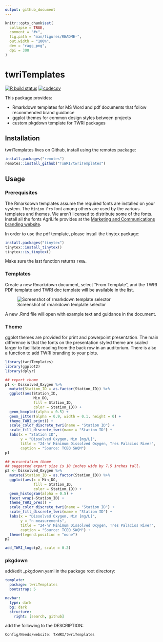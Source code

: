 ```yaml
---
output: github_document
---
```


<!-- README.md is generated from README.Rmd. Please edit that file -->

```r
knitr::opts_chunk$set(
  collapse = TRUE,
  comment = "#>",
  fig.path = "man/figures/README-",
  out.width = "100%",
  dev = "ragg_png",
  dpi = 300
)
```

# twriTemplates

<!-- badges: start -->

[![R build status](https://github.com/TxWRI/twriTemplates/workflows/R-CMD-check/badge.svg)](https://github.com/TxWRI/twriTemplates/actions)
[![codecov](https://codecov.io/gh/TxWRI/twriTemplates/branch/main/graph/badge.svg?token=THDM1CMA83)](https://codecov.io/gh/TxWRI/twriTemplates)
<!-- badges: end -->

This package provides:

-   Rmarkdown templates for MS Word and pdf documents that follow recommended brand guidance
-   ggplot themes for common design styles between projects
-   custom pkgdown template for TWRI packages

## Installation

twriTemplates lives on Github, install using the remotes package:

```r
install.packages("remotes")
remotes::install_github("TxWRI/twriTemplates")
```

## Usage

### Prerequisites

The Rmarkdown templates assume the required fonts are installed on your system. The `Minion Pro` font among others are used by the various templates and themes. We aren't licensed to distribute some of the fonts. Install all the fonts AgriLife provides at the [Marketing and Communications branding website](https://agrilife.tamu.edu/marketing-and-communications/resources/branding-agrilife/).

In order to use the pdf template, please install the tinytex package:

```r
install.packages("tinytex")
tinytex::install_tinytex()
tinytex::is_tinytex()
```

Make sure the last function returns `TRUE`.

### Templates

Create a new Rmarkdown document, select "From Template", and the TWRI PDF template and TWRI doc template will be available in the list.

![Screenshot of rmarkdown template selector](inst/images/template.png)

A new .Rmd file will open with example text and guidance in the document.

### Theme

ggplot themes are provided for print and powerpoint presentation. The main difference is that the fonts on the presentation styled theme are scaled larger to facilitate reading from the back row in an auditorium. There is also a function to add TWRI branding to your plots.

```r
library(twriTemplates)
library(ggplot2)
library(dplyr)

## report theme
p1 <- Dissolved_Oxygen %>%
  mutate(Station_ID = as.factor(Station_ID)) %>%
  ggplot(aes(Station_ID, 
             Min_DO, 
             fill = Station_ID, 
             color = Station_ID)) +
  geom_boxplot(alpha = 0.5) +
  geom_jitter(alpha = 0.9, width = 0.1, height = 0) +
  theme_TWRI_print() +
  scale_color_discrete_twri(name = "Station ID") +
  scale_fill_discrete_twri(name = "Station ID") +
  labs(x = "Station ID", 
       y = "Dissolved Oxygen, Min [mg/L]", 
       title = "24-hr Minimum Dissolved Oxygen, Tres Palacios River",
       caption = "Source: TCEQ SWQM")
p1
```

```r
## presentation theme
## suggested export size is 10 inches wide by 7.5 inches tall.
p2 <- Dissolved_Oxygen %>%
  mutate(Station_ID = as.factor(Station_ID)) %>%
  ggplot(aes(x = Min_DO, 
             fill = Station_ID, 
             color = Station_ID)) +
  geom_histogram(alpha = 0.5) +
  facet_wrap(~Station_ID) +
  theme_TWRI_pres() +
  scale_color_discrete_twri(name = "Station ID") +
  scale_fill_discrete_twri(name = "Station ID") +
  labs(x = "Dissolved Oxygen, Min [mg/L]",
       y = "n measurements",
       title = "24-hr Minimum Dissolved Oxygen, Tres Palacios River",
       caption = "Source: TCEQ SWQM") +
  theme(legend.position = "none")
p2
```


```r
add_TWRI_logo(p2, scale = 0.2)
```

### pkgdown

add/edit _pkgdown.yaml in the package root directory:

```yaml
template:
  package: twriTemplates
  bootstrap: 5

navbar:
  type: dark
  bg: dark
  structure:
    right: [search, github]
```

add the following to the DESCRIPTION:
```
Config/Needs/website: TxWRI/twriTemplates
```

